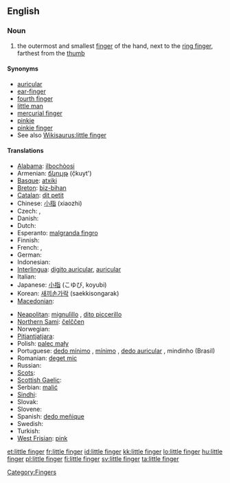 ==English==

===Noun===
{{en-noun|sg=[[little]] [[finger]]}}

# the outermost and smallest [[finger]] of the hand, next to the [[ring finger]], farthest from the [[thumb]]

====Synonyms====
* [[auricular]]
* [[ear-finger]]
* [[fourth finger]]
* [[little man]]
* [[mercurial finger]]
* [[pinkie]]
* [[pinkie finger]]
* See also [[Wikisaurus:little finger]]

====Translations====
{{trans-top|outermost and smallest finger of the hand}}
* [[Alabama]]: [[ilbochòosi]]
* Armenian: [[ճկույթ]] (č̣kuyt')
* [[Basque]]: [[atxiki]]
* [[Breton]]: [[biz-bihan]] {{m}}
* [[Catalan]]: [[dit petit]] {{m}}
* Chinese: [[小指]] (xiaozhi)
* Czech: {{t-|cs|malík|m}}, {{t-|cs|malíček|m}}
* Danish: {{t-|da|lillefinger}}
* Dutch: {{t+|nl|pink|m}}
* Esperanto: [[malgranda fingro]]
* Finnish: {{t+|fi|pikkusormi}}
* French: {{t+|fr|petit doigt|m}}, {{t+|fr|auriculaire|m}}
* German: {{t+|de|kleiner Finger|m}}
* Indonesian: {{t+|id|jari kelingking|xs=Indonesian}}
* [[Interlingua]]: [[digito auricular]], [[auricular]]
* Italian: {{t+|it|mignolo|m}}
* Japanese: [[小指]] (こゆび, koyubi)
* Korean: [[새끼손가락]] (saekkisongarak)
* [[Macedonian]]: {{t|mk|мал прст|m|tr=mal p'rst|sc=Cyrl|xs=Macedonian}}
{{trans-mid}}
* [[Neapolitan]]: [[mignulìllo]] {{m}}, [[dito piccerillo]] {{m}}
* [[Northern Sami]]: [[čelččen]]
* Norwegian: {{t-|no|lillefinger|m}}
* [[Pitjantjatjara]]: {{unicode|[[maṟa ngaḻi]]}}
* Polish: [[palec mały]] {{m}}
* Portuguese: [[dedo mínimo]] {{m}}, [[mínimo]] {{m}}, [[dedo auricular]] {{m}}, mindinho {{m}} (Brasil)
* Romanian: [[deget mic]] {{n}}
* Russian: {{t+|ru|мизинец|m|tr=mizín'ec|sc=Cyrl}}
* [[Scots]]: {{tø|sco|pinkie|xs=Scots}}
* [[Scottish Gaelic]]: {{t-|gd|lùdag|f|xs=Scottish Gaelic}}
* Serbian: [[malić]] {{m}}
* [[Sindhi]]: {{sd-Arab|[[چِيچَ]]}} {{f}}
* Slovak: {{t-|sk|malíček|m}}
* Slovene: {{t+|sl|mezinec|m}}
* Spanish: [[dedo meñique]] {{m}}
* Swedish: {{t-|sv|lillfinger}}
* Turkish: {{t|tr|serçe parmağı}}
* [[West Frisian]]: [[pink]]
{{trans-bottom}}

[[Category:Fingers]]

[[et:little finger]]
[[fr:little finger]]
[[id:little finger]]
[[kk:little finger]]
[[lo:little finger]]
[[hu:little finger]]
[[pl:little finger]]
[[fi:little finger]]
[[sv:little finger]]
[[ta:little finger]]